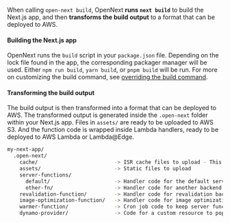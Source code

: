 When calling `open-next build`, OpenNext **runs `next build`** to build the Next.js app, and then **transforms the build output** to a format that can be deployed to AWS.

#### Building the Next.js app

OpenNext runs the `build` script in your `package.json` file. Depending on the lock file found in the app, the corresponding packager manager will be used. Either `npm run build`, `yarn build`, or `pnpm build` will be run. For more on customizing the build command, see [overriding the build command](/advanced/options#custom-build-command).

#### Transforming the build output

The build output is then transformed into a format that can be deployed to AWS. The transformed output is generated inside the `.open-next` folder within your Next.js app. Files in `assets/` are ready to be uploaded to AWS S3. And the function code is wrapped inside Lambda handlers, ready to be deployed to AWS Lambda or Lambda@Edge.

```bash
my-next-app/
  .open-next/
    cache/                         -> ISR cache files to upload - This cannot be directly served
    assets/                        -> Static files to upload
    server-functions/
      default/                     -> Handler code for the default server
      other-fn/                    -> Handler code for another backend
    revalidation-function/         -> Handler code for revalidation backend
    image-optimization-function/   -> Handler code for image optimization backend
    warmer-function/               -> Cron job code to keep server function warm - Not mandatory
    dynamo-provider/               -> Code for a custom resource to populate the Tag Cache - Only necessary for app dir
```